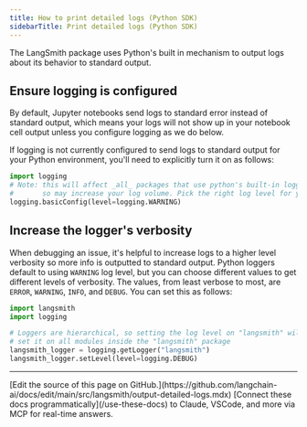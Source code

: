 ```yaml
---
title: How to print detailed logs (Python SDK)
sidebarTitle: Print detailed logs (Python SDK)
---
```


The LangSmith package uses Python's built in  mechanism to output logs about its behavior to standard output.

## Ensure logging is configured

<Note>
By default, Jupyter notebooks send logs to standard error instead of standard output, which means your logs will not show up in your notebook cell output unless you configure logging as we do below.
</Note>

If logging is not currently configured to send logs to standard output for your Python environment, you'll need to explicitly turn it on as follows:

```python
import logging
# Note: this will affect _all_ packages that use python's built-in logging mechanism,
#       so may increase your log volume. Pick the right log level for your use case.
logging.basicConfig(level=logging.WARNING)
```

## Increase the logger's verbosity

When debugging an issue, it's helpful to increase logs to a higher level verbosity so more info is outputted to standard output. Python loggers default to using `WARNING` log level, but you can choose different values to get different levels of verbosity. The values, from least verbose to most, are `ERROR`, `WARNING`, `INFO`, and `DEBUG`. You can set this as follows:


```python
import langsmith
import logging

# Loggers are hierarchical, so setting the log level on "langsmith" will
# set it on all modules inside the "langsmith" package
langsmith_logger = logging.getLogger("langsmith")
langsmith_logger.setLevel(level=logging.DEBUG)
```

---

<Callout icon="pen-to-square" iconType="regular">
    [Edit the source of this page on GitHub.](https://github.com/langchain-ai/docs/edit/main/src/langsmith/output-detailed-logs.mdx)
</Callout>
<Tip icon="terminal" iconType="regular">
    [Connect these docs programmatically](/use-these-docs) to Claude, VSCode, and more via MCP for    real-time answers.
</Tip>
